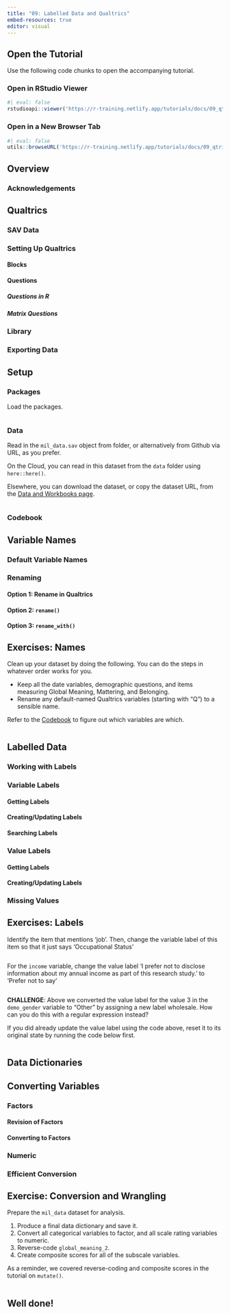 ```yaml
---
title: "09: Labelled Data and Qualtrics"
embed-resources: true
editor: visual
---
```


## Open the Tutorial

Use the following code chunks to open the accompanying tutorial.

### Open in RStudio Viewer

```r
#| eval: false
rstudioapi::viewer('https://r-training.netlify.app/tutorials/docs/09_qtrics')
```

### Open in a New Browser Tab

```r
#| eval: false
utils::browseURL('https://r-training.netlify.app/tutorials/docs/09_qtrics')
```



## Overview


### Acknowledgements


## Qualtrics


### SAV Data


### Setting Up Qualtrics


#### Blocks


#### Questions


##### Questions in R


##### Matrix Questions


### Library


### Exporting Data


## Setup


### Packages

Load the packages.

```r

```



### Data

Read in the `mil_data.sav` object from folder, or alternatively from Github via URL, as you prefer.

On the Cloud, you can read in this dataset from the `data` folder using `here::here()`.

Elsewhere, you can download the dataset, or copy the dataset URL, from the [Data and Workbooks page](../../data_workbooks.qmd).

```r

```



### Codebook


## Variable Names


### Default Variable Names


### Renaming 


#### Option 1: Rename in Qualtrics


#### Option 2: `rename()`


#### Option 3: `rename_with()`


## Exercises: Names


Clean up your dataset by doing the following. You can do the steps in whatever order works for you.

- Keep all the date variables, demographic questions, and items measuring Global Meaning, Mattering, and Belonging.
- Rename any default-named Qualtrics variables (starting with "Q") to a sensible name.

Refer to the [Codebook](#codebook) to figure out which variables are which.

```r

```



## Labelled Data


### Working with Labels


### Variable Labels


#### Getting Labels


#### Creating/Updating Labels


#### Searching Labels


### Value Labels


#### Getting Labels


#### Creating/Updating Labels


### Missing Values


## Exercises: Labels


Identify the item that mentions 'job'. Then, change the variable label of this item so that it just says 'Occupational Status'

```r

```



For the `income` variable, change the value label 'I prefer not to disclose information about my annual income as part of this research study.' to 'Prefer not to say'

```r

```



**CHALLENGE**: Above we converted the value label for the value 3 in the `demo_gender` variable to "Other" by assigning a new label wholesale. How can you do this with a regular expression instead?

If you did already update the value label using the code above, reset it to its original state by running the code below first.


```r

```



## Data Dictionaries


## Converting Variables


### Factors


#### Revision of Factors


#### Converting to Factors


### Numeric


### Efficient Conversion


## Exercise: Conversion and Wrangling


Prepare the `mil_data` dataset for analysis.

1. Produce a final data dictionary and save it.
2. Convert all categorical variables to factor, and all scale rating variables to numeric.
3. Reverse-code `global_meaning_2`.
4. Create composite scores for all of the subscale variables.

As a reminder, we covered reverse-coding and composite scores in the tutorial on `mutate()`.

```r

```



## Well done!

